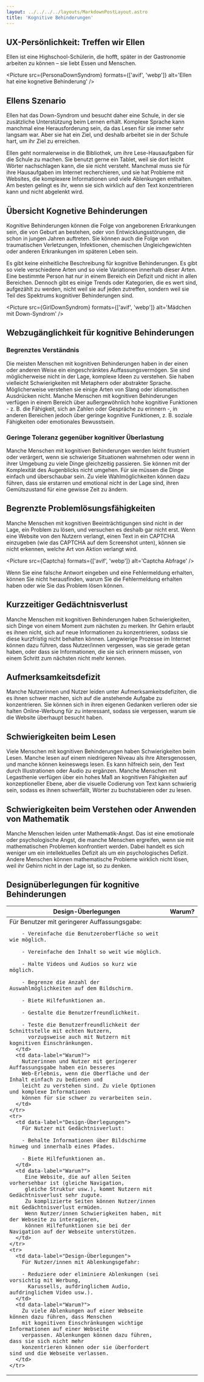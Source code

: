 ```yaml
---
layout: ../../../../layouts/MarkdownPostLayout.astro
title: 'Kognitive Behinderungen'
---
```




## UX-Persönlichkeit: Treffen wir Ellen

Ellen ist eine Highschool-Schülerin, die hofft, später in der Gastronomie arbeiten zu können – sie
liebt Essen und Menschen.

<Picture
  src={PersonaDownSyndrom}
  formats={['avif', 'webp']}
  alt='Ellen hat eine kognetive Behinderung'
/>

## Ellens Szenario

Ellen hat das Down-Syndrom und besucht daher eine Schule, in der sie zusätzliche
Unterstützung beim Lernen erhält. Komplexe Sprache kann manchmal eine Herausforderung
sein, da das Lesen für sie immer sehr langsam war. Aber sie hat ein Ziel, und
deshalb arbeitet sie in der Schule hart, um ihr Ziel zu erreichen.

Ellen geht normalerweise in die Bibliothek, um ihre Lese-Hausaufgaben für die
Schule zu machen. Sie benutzt gerne ein Tablet, weil sie dort leicht Wörter
nachschlagen kann, die sie nicht versteht. Manchmal muss sie für ihre Hausaufgaben
im Internet recherchieren, und sie hat Probleme mit Websites, die komplexere
Informationen und viele Ablenkungen enthalten. Am besten gelingt es ihr, wenn sie
sich wirklich auf den Text konzentrieren kann und nicht abgelenkt wird.

## Übersicht Kognetive Behinderungen

Kognitive Behinderungen können die Folge von angeborenen Erkrankungen sein, die
von Geburt an bestehen, oder von Entwicklungsstörungen, die schon in jungen Jahren
auftreten. Sie können auch die Folge von traumatischen Verletzungen, Infektionen,
chemischen Ungleichgewichten oder anderen Erkrankungen im späteren Leben sein.

Es gibt keine einheitliche Beschreibung für kognitive Behinderungen. Es gibt so viele verschiedene
Arten und so viele Variationen innerhalb dieser Arten. Eine bestimmte Person hat nur in einem Bereich
ein Defizit und nicht in allen Bereichen. Dennoch gibt es einige Trends oder Kategorien, die es wert
sind, aufgezählt zu werden, nicht weil sie auf jeden zutreffen, sondern weil sie Teil des Spektrums
kognitiver Behinderungen sind.

<Picture src={GirlDownSyndrom} formats={['avif', 'webp']} alt='Mädchen mit Down-Syndrom' />

## Webzugänglichkeit für kognitive Behinderungen

### Begrenztes Verständnis

Die meisten Menschen mit kognitiven Behinderungen haben in der einen oder anderen
Weise ein eingeschränktes Auffassungsvermögen. Sie sind möglicherweise nicht in
der Lage, komplexe Ideen zu verstehen. Sie haben vielleicht Schwierigkeiten mit
Metaphern oder abstrakter Sprache. Möglicherweise verstehen sie einige Arten von
Slang oder idiomatischen Ausdrücken nicht. Manche Menschen mit kognitiven
Behinderungen verfügen in einem Bereich über außergewöhnlich hohe kognitive
Funktionen - z. B. die Fähigkeit, sich an Zahlen oder Gespräche zu erinnern -,
in anderen Bereichen jedoch über geringe kognitive Funktionen, z. B. soziale
Fähigkeiten oder emotionales Bewusstsein.

### Geringe Toleranz gegenüber kognitiver Überlastung

Manche Menschen mit kognitiven Behinderungen werden leicht frustriert oder verärgert,
wenn sie schwierige Situationen wahrnehmen oder wenn in ihrer Umgebung zu viele
Dinge gleichzeitig passieren. Sie können mit der Komplexität des Augenblicks nicht
umgehen. Für sie müssen die Dinge einfach und überschaubar sein. Zu viele
Wahlmöglichkeiten können dazu führen, dass sie erstarren und emotional nicht
in der Lage sind, ihren Gemütszustand für eine gewisse Zeit zu ändern.

## Begrenzte Problemlösungsfähigkeiten

Manche Menschen mit kognitiven Beeinträchtigungen sind nicht in der Lage, ein
Problem zu lösen, und versuchen es deshalb gar nicht erst. Wenn eine Website von
den Nutzern verlangt, einen Text in ein CAPTCHA einzugeben (wie das CAPTCHA auf
dem Screenshot unten), können sie nicht erkennen, welche Art von Aktion verlangt wird.

<Picture src={Captcha} formats={['avif', 'webp']} alt='Captcha Abfrage' />

Wenn Sie eine falsche Antwort eingeben und eine Fehlermeldung erhalten, können Sie nicht
herausfinden, warum Sie die Fehlermeldung erhalten haben oder wie Sie das Problem lösen können.

## Kurzzeitiger Gedächtnisverlust

Manche Menschen mit kognitiven Behinderungen haben Schwierigkeiten, sich Dinge von einem Moment zum
nächsten zu merken. Ihr Gehirn erlaubt es ihnen nicht, sich auf neue Informationen zu konzentrieren,
sodass sie diese kurzfristig nicht behalten können. Langwierige Prozesse im Internet können dazu
führen, dass Nutzer/innen vergessen, was sie gerade getan haben, oder dass sie Informationen, die sie
sich erinnern müssen, von einem Schritt zum nächsten nicht mehr kennen.

## Aufmerksamkeitsdefizit

Manche Nutzerinnen und Nutzer leiden unter Aufmerksamkeitsdefiziten, die es ihnen schwer machen, sich
auf die anstehende Aufgabe zu konzentrieren. Sie können sich in ihren eigenen Gedanken verlieren oder
sie halten Online-Werbung für zu interessant, sodass sie vergessen, warum sie die Website überhaupt
besucht haben.

## Schwierigkeiten beim Lesen

Viele Menschen mit kognitiven Behinderungen haben Schwierigkeiten beim Lesen. Manche lesen auf einem
niedrigeren Niveau als ihre Altersgenossen, und manche können keineswegs lesen. Es kann hilfreich sein,
den Text durch Illustrationen oder Audio zu ergänzen. Manche Menschen mit Legasthenie verfügen über
ein hohes Maß an kognitiven Fähigkeiten auf konzeptioneller Ebene, aber die visuelle Codierung von
Text kann schwierig sein, sodass es ihnen schwerfällt, Wörter zu buchstabieren oder zu lesen.

## Schwierigkeiten beim Verstehen oder Anwenden von Mathematik

Manche Menschen leiden unter Mathematik-Angst. Das ist eine emotionale oder psychologische Angst, die
manche Menschen ergreifen, wenn sie mit mathematischen Problemen konfrontiert werden. Dabei handelt
es sich weniger um ein intellektuelles Defizit als um ein psychologisches Defizit. Andere Menschen
können mathematische Probleme wirklich nicht lösen, weil ihr Gehirn nicht in der Lage ist, so zu denken.

## Designüberlegungen für kognitive Behinderungen

<table>
  <thead>
    <tr>
      <th>Design-Überlegungen</th>
      <th>Warum?</th>
    </tr>
  </thead>
  <tbody>
    <tr>
      <td data-label="Design-Überlegungen">
        Für Benutzer mit geringerer Auffassungsgabe:

        - Vereinfache die Benutzeroberfläche so weit wie möglich.

        - Vereinfache den Inhalt so weit wie möglich.

        - Halte Videos und Audios so kurz wie möglich.

        - Begrenze die Anzahl der Auswahlmöglichkeiten auf dem Bildschirm.

        - Biete Hilfefunktionen an.

        - Gestalte die Benutzerfreundlichkeit.

        - Teste die Benutzerfreundlichkeit der Schnittstelle mit echten Nutzern,
          vorzugsweise auch mit Nutzern mit kognitiven Einschränkungen.
      </td>
      <td data-label="Warum?">
        Nutzerinnen und Nutzer mit geringerer Auffassungsgabe haben ein besseres
        Web-Erlebnis, wenn die Oberfläche und der Inhalt einfach zu bedienen und
        leicht zu verstehen sind. Zu viele Optionen und komplexe Informationen
        können für sie schwer zu verarbeiten sein.
      </td>
    </tr>
    <tr>
      <td data-label="Design-Überlegungen">
        Für Nutzer mit Gedächtnisverlust:

        - Behalte Informationen über Bildschirme hinweg und innerhalb eines Pfades.

        - Biete Hilfefunktionen an.
      </td>
      <td data-label="Warum?">
         Eine Website, die auf allen Seiten vorhersehbar ist (gleiche Navigation,
         gleiche Struktur usw.), kommt Nutzern mit Gedächtnisverlust sehr zugute.
         Zu komplizierte Seiten können Nutzer/innen mit Gedächtnisverlust ermüden.
         Wenn Nutzer/innen Schwierigkeiten haben, mit der Webseite zu interagieren,
         können Hilfefunktionen sie bei der Navigation auf der Webseite unterstützen.
      </td>
    </tr>
    <tr>
      <td data-label="Design-Überlegungen">
        Für Nutzer/innen mit Ablenkungsgefahr:

        - Reduziere oder eliminiere Ablenkungen (sei vorsichtig mit Werbung,
          Karussells, aufdringlichem Audio, aufdringlichem Video usw.).
      </td>
      <td data-label="Warum?">
        Zu viele Ablenkungen auf einer Webseite können dazu führen, dass Menschen
        mit kognitiven Einschränkungen wichtige Informationen auf einer Webseite
        verpassen. Ablenkungen können dazu führen, dass sie sich nicht mehr
        konzentrieren können oder sie überfordert sind und die Webseite verlassen.
      </td>
    </tr>

  </tbody>
</table>
